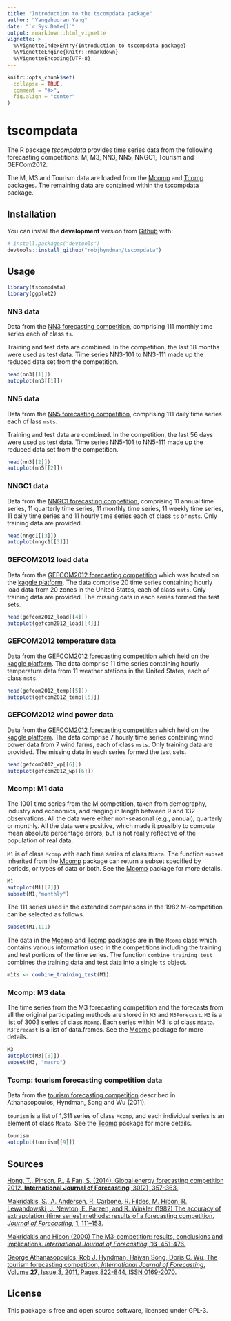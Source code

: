 ```yaml
---
title: "Introduction to the tscompdata package"
author: "Yangzhuoran Yang"
date: "`r Sys.Date()`"
output: rmarkdown::html_vignette
vignette: >
  %\VignetteIndexEntry{Introduction to tscompdata package}
  %\VignetteEngine{knitr::rmarkdown}
  %\VignetteEncoding{UTF-8}
---
```


```r
knitr::opts_chunk$set(
  collapse = TRUE,
  comment = "#>",
  fig.align = "center"
)
```

# tscompdata

The R package *tscompdata* provides time series data from the following forecasting competitions: M, M3, NN3, NN5, NNGC1, Tourism and GEFCom2012.

The M, M3 and Tourism data are loaded from the [Mcomp](http://pkg.robjhyndman.com/Mcomp/) and [Tcomp](https://github.com/ellisp/Tcomp-r-package) packages. The remaining data are contained within the tscompdata package.

## Installation

You can install the **development** version from [Github](https://github.com/robjhyndman/tscompdata) with:

```r
# install.packages("devtools")
devtools::install_github("robjhyndman/tscompdata")
```

## Usage

```r
library(tscompdata)
library(ggplot2)
```

### NN3 data

Data from the [NN3 forecasting competition](http://www.neural-forecasting-competition.com/NN3), comprising 111 monthly time series each of class `ts`.

Training and test data are combined. In the competition, the last 18 months
were used as test data. Time series NN3-101 to NN3-111 made up the reduced data
set from the competition.

```r
head(nn3[[1]])
autoplot(nn3[[1]])
```

### NN5 data

Data from the [NN5 forecasting competition](http://www.neural-forecasting-competition.com/NN5), comprising 111 daily time series each of lass `msts`.

Training and test data are combined. In the competition, the last 56 days
were used as test data. Time series NN5-101 to NN5-111 made up the reduced data
set from the competition.

```r
head(nn3[[2]])
autoplot(nn5[[2]])
```

### NNGC1 data

Data from the [NNGC1 forecasting competition](http://www.neural-forecasting-competition.com/), comprising 11 annual time series, 11 quarterly time series, 11 monthly time series, 11 weekly time series, 11 daily time series and 11 hourly time series each of class `ts` or `msts`.  Only training data are provided.

```r
head(nngc1[[3]])
autoplot(nngc1[[3]])
```

### GEFCOM2012 load data

Data from the [GEFCOM2012 forecasting competition](http://www.drhongtao.com/gefcom/2012) which was hosted on the [kaggle platform](https://www.kaggle.com/c/global-energy-forecasting-competition-2012-load-forecasting). The data comprise 20 time series containing hourly load data from 20 zones in the United States, each of class `msts`. Only training data are provided.
The missing data in each series formed the test sets.

```r
head(gefcom2012_load[[4]])
autoplot(gefcom2012_load[[4]])
```

### GEFCOM2012 temperature data

Data from the [GEFCOM2012 forecasting competition](http://www.drhongtao.com/gefcom/2012) which held on the [kaggle platform](https://www.kaggle.com/c/global-energy-forecasting-competition-2012-load-forecasting). The data comprise 11 time series containing hourly temperature data from 11 weather stations in the United States, each of class `msts`.

```r
head(gefcom2012_temp[[5]])
autoplot(gefcom2012_temp[[5]])
```

### GEFCOM2012 wind power data

Data from the [GEFCOM2012 forecasting competition](http://www.drhongtao.com/gefcom/2012) which held on the [kaggle platform](https://www.kaggle.com/c/GEF2012-wind-forecasting/data). The data comprise 7 hourly time series containing wind power data from 7 wind farms, each of class `msts`. Only training data are provided.
The missing data in each series formed the test sets.

```r
head(gefcom2012_wp[[6]])
autoplot(gefcom2012_wp[[6]])
```

### Mcomp: M1 data

The 1001 time series from the M competition, taken from demography, industry and economics, and ranging in length between 9 and 132 observations. All the data were either non-seasonal (e.g., annual), quarterly or monthly. All the data were positive, which made it possibly to compute mean absolute percentage errors, but is not really reflective of the population of real data.

`M1` is of class `Mcomp` with each time series of class `Mdata`. The function `subset` inherited from the [Mcomp](http://pkg.robjhyndman.com/Mcomp/) package can return a subset specified by periods, or types of data or both. See the [Mcomp](http://pkg.robjhyndman.com/Mcomp/) package for more details.

```r
M1
autoplot(M1[[7]])
subset(M1,"monthly")
```

The 111 series used in the extended comparisons in the 1982 M-competition can be selected as follows.

```r
subset(M1,111)
```

The data in the [Mcomp](http://pkg.robjhyndman.com/Mcomp/) and [Tcomp](https://github.com/ellisp/Tcomp-r-package) packages are in the `Mcomp` class which contains various information used in the competitions including the training and test portions of the time series. The function `combine_training_test` combines the training data and test data into a single `ts` object.

```r
m1ts <- combine_training_test(M1)
```

### Mcomp: M3 data

The time series from the M3 forecasting competition and the forecasts from all the original participating methods are stored in `M3` and `M3Forecast`. `M3` is a list of 3003 series of class `Mcomp`. Each series within M3 is of class `Mdata`. `M3Forecast` is a list of data.frames. See the [Mcomp](http://pkg.robjhyndman.com/Mcomp/) package for more details.

```r
M3
autoplot(M3[[8]])
subset(M3, "macro")
```

### Tcomp: tourism forecasting competition data

Data from the [tourism forecasting competition](https://robjhyndman.com/publications/the-tourism-forecasting-competition/) described in Athanasopoulos, Hyndman, Song and Wu (2011).

`tourism` is a list of 1,311 series of class `Mcomp`, and each individual series is an element of class `Mdata`. See the [Tcomp](https://github.com/ellisp/Tcomp-r-package) package for more details.

```r
tourism
autoplot(tourism[[9]])
```

## Sources

[Hong, T., Pinson, P., & Fan, S. (2014). Global energy forecasting competition 2012. **International Journal of Forecasting**, 30(2), 357-363.](https://doi.org/10.1016/j.ijforecast.2013.07.001)

[Makridakis, S., A. Andersen, R. Carbone, R. Fildes, M. Hibon, R. Lewandowski, J. Newton, E. Parzen, and R. Winkler (1982) The accuracy of extrapolation (time series) methods: results of a forecasting competition. *Journal of Forecasting*, **1**, 111--153.](http://doi.org/10.1002/for.3980010202)

[Makridakis and Hibon (2000) The M3-competition: results, conclusions and implications. *International Journal of Forecasting*, **16**, 451-476.](https://doi.org/10.1016/S0169-2070(00)00057-1)

[George Athanasopoulos, Rob J. Hyndman, Haiyan Song, Doris C. Wu, The tourism forecasting competition, *International Journal of Forecasting*, Volume **27**, Issue 3, 2011, Pages 822-844, ISSN 0169-2070.](https://doi.org/10.1016/j.ijforecast.2010.04.009)

## License

This package is free and open source software, licensed under GPL-3.
